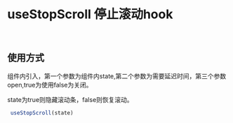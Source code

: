 

<Meta title='HOOKS | useStopScroll 停止滚动hook'  />

#  useStopScroll 停止滚动hook

<br/>

## 使用方式

组件内引入，第一个参数为组件内state,第二个参数为需要延迟时间，第三个参数open,true为使用false为关闭。

state为true则隐藏滚动条，false则恢复滚动。


```jsx
 useStopScroll(state)
```